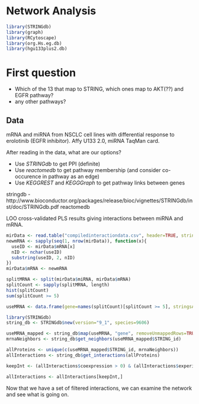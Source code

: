 # Network Analysis

```r
library(STRINGdb)
library(graph)
library(RCytoscape)
library(org.Hs.eg.db)
library(hgu133plus2.db)
```


# First question

* Which of the 13 that map to STRING, which ones map to AKT(??) and EGFR pathway? 
* any other pathways?

## Data

mRNA and miRNA from NSCLC cell lines with differential response to erolotinib (EGFR inhibitor). Affy U133 2.0, miRNA TaqMan card.

After reading in the data, what are our options?

* Use *STRINGdb* to get PPI (definite)
* Use *reactomedb* to get pathway membership (and consider co-occurence in pathway as an edge)
* Use *KEGGREST* and *KEGGGraph* to get pathway links between genes

stringdb - http://www.bioconductor.org/packages/release/bioc/vignettes/STRINGdb/inst/doc/STRINGdb.pdf
reactomedb

LOO cross-validated PLS results giving interactions between miRNA and mRNA.

```r
mirData <- read.table("compiledinteractiondata.csv", header=TRUE, stringsAsFactors=FALSE, sep=",")
newmRNA <- sapply(seq(1, nrow(mirData)), function(x){
  useID <- mirData$mRNA[x]
  nID <- nchar(useID)
  substring(useID, 2, nID)
})
mirData$mRNA <- newmRNA
```

```r
splitMRNA <- split(mirData$miRNA, mirData$mRNA)
splitCount <- sapply(splitMRNA, length)
hist(splitCount)
sum(splitCount >= 5)

useMRNA <- data.frame(gene=names(splitCount)[splitCount >= 5], stringsAsFactors=FALSE)
```


```r
library(STRINGdb)
string_db <- STRINGdb$new(version="9_1", species=9606)
```

```r
useMRNA_mapped <- string_db$map(useMRNA, "gene", removeUnmappedRows=TRUE)
mrnaNeighbors <- string_db$get_neighbors(useMRNA_mapped$STRING_id)

allProteins <- unique(c(useMRNA_mapped$STRING_id, mrnaNeighbors))
allInteractions <- string_db$get_interactions(allProteins)

keepInt <- (allInteractions$coexpression > 0) & (allInteractions$experimental > 0)

allInteractions <- allInteractions[keepInt,]
```

Now that we have a set of filtered interactions, we can examine the network and see what is going on.

```r

```

